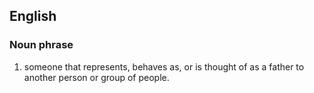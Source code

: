 ==English==
=== Noun phrase ===

# someone that represents, behaves as, or is thought of as a father to another person or group of people.